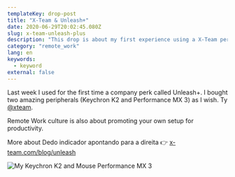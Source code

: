 ```yaml
---
templateKey: drop-post
title: "X-Team & Unleash+"
date: 2020-06-29T20:02:45.080Z
slug: x-team-unleash-plus
description: "This drop is about my first experience using a X-Team perk called Unleash+"
category: "remote_work"
lang: en
keywords:
  - keyword
external: false
---
```



<Drop>

Last week I used for the first time a company perk called Unleash+. I bought two amazing peripherals (Keychron K2 and Performance MX 3) as I wish. Ty [@xteam](https://twitter.com/xteam).

Remote Work culture is also about promoting your own setup for productivity.

More about Dedo indicador apontando para a direita 👉 [x-team.com/blog/unleash](https://x-team.com/blog/unleash)

![My Keychron K2 and Mouse Performance MX 3](https://pbs.twimg.com/media/EbranjbXsAIMNgA?format=jpg&name=medium)

</Drop>
